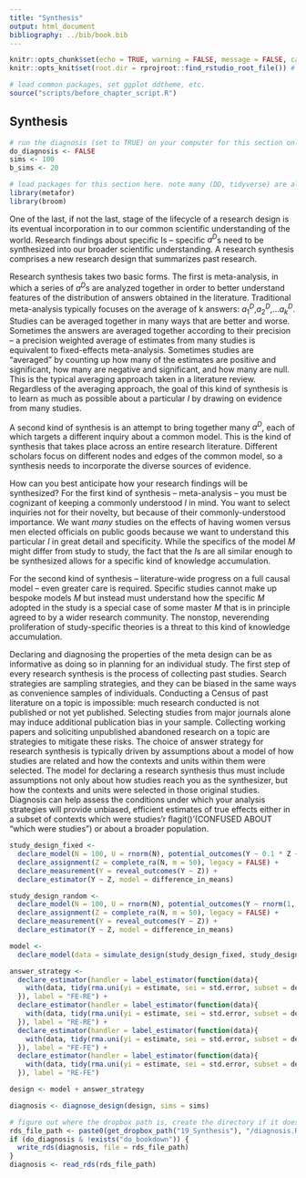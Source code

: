 ```yaml
---
title: "Synthesis"
output: html_document
bibliography: ../bib/book.bib 
---
```


<!-- note do_bookdown is set in index.rmd, so we know if you're running just this .Rmd or compiling the book-->
```r
knitr::opts_chunk$set(echo = TRUE, warning = FALSE, message = FALSE, cache = FALSE)
knitr::opts_knit$set(root.dir = rprojroot::find_rstudio_root_file()) # files are all relative to RStudio project home
```

```r
# load common packages, set ggplot ddtheme, etc.
source("scripts/before_chapter_script.R")
```

<!-- start post here, do not edit above -->

## Synthesis

<!-- make sure to rename the section title below -->

```r
# run the diagnosis (set to TRUE) on your computer for this section only before pushing to Github. no diagnosis will ever take place on github.
do_diagnosis <- FALSE
sims <- 100
b_sims <- 20
```

```r
# load packages for this section here. note many (DD, tidyverse) are already available, see scripts/package-list.R
library(metafor)
library(broom)
```


One of the last, if not the last, stage of the lifecycle of a research design is its eventual incorporation in to our common scientific understanding of the world. Research findings about specific Is -- specific $a^D$s need to be synthesized into our broader scientific understanding. A research synthesis comprises a new research design that summarizes past research.

Research synthesis takes two basic forms. The first is meta-analysis, in which a series of $a^D$s are analyzed together in order to better understand features of the distribution of answers obtained in the literature. Traditional meta-analysis typically focuses on the average of k answers: $a_1^D$,$a_2^D$,...$a_k^D$. Studies can be averaged together in many ways that are better and worse. Sometimes the answers are averaged together according to their precision -- a precision weighted average of estimates from many studies is equivalent to fixed-effects meta-analysis. Sometimes studies are "averaged" by counting up how many of the estimates are positive and significant, how many are negative and significant, and how many are null. This is the typical averaging approach taken in a literature review. Regardless of the averaging approach, the goal of this kind of synthesis is to learn as much as possible about a particular $I$ by drawing on evidence from many studies.

A second kind of synthesis is an attempt to bring together many $a^D$, each of which targets a different inquiry about a common model. This is the kind of synthesis that takes place across an entire research literature. Different scholars focus on different nodes and edges of the common model, so a synthesis needs to incorporate the diverse sources of evidence.

How can you best anticipate how your research findings will be synthesized? For the first kind of synthesis -- meta-analysis -- you must be cognizant of keeping a commonly understood $I$ in mind. You want to select inquiries not for their novelty, but because of their commonly-understood importance. We want *many* studies on the effects of having women versus men elected officials on public goods because we want to understand this particular $I$ in great detail and specificity. While the specifics of the model $M$ might differ from study to study, the fact that the $I$s are all similar enough to be synthesized allows for a specific kind of knowledge accumulation.

For the second kind of synthesis -- literature-wide progress on a full causal model -- even greater care is required. Specific studies cannot make up bespoke models $M$ but instead must understand how the specific $M$ adopted in the study is a special case of some master $M$ that is in principle agreed to by a wider research community. The nonstop, neverending proliferation of study-specific theories is a threat to this kind of knowledge accumulation. 
<!-- (Cite cyrus on causal empiricism, that psych paper on crazy proliferation of theories). -->

Declaring and diagnosing the properties of the meta design can be as informative as doing so in planning for an individual study. The first step of every research synthesis is the process of collecting past studies. Search strategies are sampling strategies, and they can be biased in the same ways as convenience samples of individuals. Conducting a Census of past literature on a topic is impossible: much research conducted is not published or not yet published. Selecting studies from major journals alone may induce additional publication bias in your sample. Collecting working papers and soliciting unpublished abandoned research on a topic are strategies to mitigate these risks. The choice of answer strategy for research synthesis is typically driven by assumptions about a model of how studies are related and how the contexts and units within them were selected. The model for declaring a research synthesis thus must include assumptions not only about how studies reach you as the synthesizer, but how the contexts and units were selected in those original studies. Diagnosis can help assess the conditions under which your analysis strategies will provide unbiased, efficient estimates of true effects either in a subset of contexts which were studies'r flagit()'(CONFUSED ABOUT "which were studies") or about a broader population.

```r
study_design_fixed <- 
  declare_model(N = 100, U = rnorm(N), potential_outcomes(Y ~ 0.1 * Z + U)) + 
  declare_assignment(Z = complete_ra(N, m = 50), legacy = FALSE) + 
  declare_measurement(Y = reveal_outcomes(Y ~ Z)) + 
  declare_estimator(Y ~ Z, model = difference_in_means)

study_design_random <- 
  declare_model(N = 100, U = rnorm(N), potential_outcomes(Y ~ rnorm(1, mean = 0.1, sd = 0.1) * Z + U)) + 
  declare_assignment(Z = complete_ra(N, m = 50), legacy = FALSE) + 
  declare_measurement(Y = reveal_outcomes(Y ~ Z)) + 
  declare_estimator(Y ~ Z, model = difference_in_means)

model <-
  declare_model(data = simulate_design(study_design_fixed, study_design_random, sims = 10))

answer_strategy <- 
  declare_estimator(handler = label_estimator(function(data){
    with(data, tidy(rma.uni(yi = estimate, sei = std.error, subset = design_label == "study_design_fixed", method = "REML")))
  }), label = "FE-RE") +
  declare_estimator(handler = label_estimator(function(data){
    with(data, tidy(rma.uni(yi = estimate, sei = std.error, subset = design_label == "study_design_random", method = "REML")))
  }), label = "RE-RE") + 
  declare_estimator(handler = label_estimator(function(data){
    with(data, tidy(rma.uni(yi = estimate, sei = std.error, subset = design_label == "study_design_fixed", method = "FE")))
  }), label = "FE-FE") + 
  declare_estimator(handler = label_estimator(function(data){
    with(data, tidy(rma.uni(yi = estimate, sei = std.error, subset = design_label == "study_design_random", method = "FE")))
  }), label = "RE-FE")

design <- model + answer_strategy
```

```r
diagnosis <- diagnose_design(design, sims = sims)
```

```r
# figure out where the dropbox path is, create the directory if it doesn't exist, and name the RDS file
rds_file_path <- paste0(get_dropbox_path("19_Synthesis"), "/diagnosis.RDS")
if (do_diagnosis & !exists("do_bookdown")) {
  write_rds(diagnosis, file = rds_file_path)
}
diagnosis <- read_rds(rds_file_path)
```

<!-- A research synthesis is a "meta MIDA" -->

<!-- M: A model that subsumes portions of the sub Ms -->
<!-- I: This is a summary of all of the Is across the studies -->
<!-- D: This is the inclusion / exclusion criteria. Transformations of the study data. standardization. (sampling, measurement.) -->
<!-- A: things like random effects or fixed effects -->


<!-- $I_1 \approx I_2 \approx I_3$ -->

<!-- Not -->

<!-- $a^M_1 \approx a^M_2 \approx a^M_3$ -->


<!-- Meta-analysis can be used not just to guess about effects out-of-sample but also to re-evaluate effects in sample: https://declaredesign.org/blog/2018-12-11-meta-analysis.html -->

<!-- - don't select on DV -->
<!-- - select on high quality MIDAs (drop those with bias) -->
<!-- - precision weighting (accounting for the quality of the design indirectly!) -->




<!-- ## grab bag -->

<!-- -- systematic reviews are sign and significance, meta-analysis are point estimates -->
